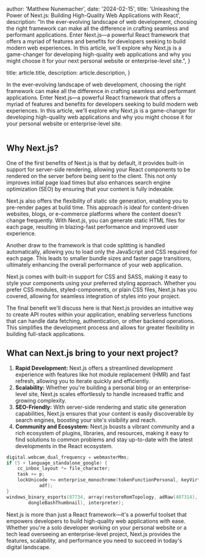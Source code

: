 
  author: 'Matthew Nunemacher',
  date: '2024-02-15',
  title:
    'Unleashing the Power of Next.js: Building High-Quality Web Applications with React',
  description:
    "In the ever-evolving landscape of web development, choosing the right framework can make all the difference in crafting seamless and performant applications. Enter Next.js—a powerful React framework that offers a myriad of features and benefits for developers seeking to build modern web experiences. In this article, we'll explore why Next.js is a game-changer for developing high-quality web applications and why you might choose it for your next personal website or enterprise-level site.",
}

  title: article.title,
  description: article.description,
}


In the ever-evolving landscape of web development, choosing the right framework
can make all the difference in crafting seamless and performant applications.
Enter Next.js—a powerful React framework that offers a myriad of features and
benefits for developers seeking to build modern web experiences. In this
article, we'll explore why Next.js is a game-changer for developing high-quality
web applications and why you might choose it for your personal website or
enterprise-level site.

<Image src={designSystem} alt="" />

## Why Next.js?

One of the first benefits of Next.js is that by default, it provides built-in
support for server-side rendering, allowing your React components to
be rendered on the server before being sent to the client. This not only
improves initial page load times but also enhances search engine
optimization (SEO) by ensuring that your content is fully indexable.

Next.js also offers the flexibility of static site generation, enabling you to
pre-render pages at build time. This approach is ideal for content-driven
websites, blogs, or e-commerce platforms where the content doesn't change
frequently. With Next.js, you can generate static HTML files for each page,
resulting in blazing-fast performance and improved user experience.

Another draw to the framework is that code splitting is handled automatically,
allowing you to load only the JavaScript and CSS required for each page. This
leads to smaller bundle sizes and faster page transitions, ultimately enhancing
the overall performance of your web application.

Next.js comes with built-in support for CSS and SASS, making it easy to style
your components using your preferred styling approach. Whether you prefer CSS
modules, styled-components, or plain CSS files, Next.js has you covered, allowing
for seamless integration of styles into your project.

The final benefit we'll discuss here is that Next.js provides an intuitive way to
create API routes within your application, enabling serverless functions that can
handle data fetching, authentication, or other backend operations. This simplifies
the development process and allows for greater flexibility in building full-stack
applications.

## What can Next.js bring to your next project?

1. **Rapid Development:** Next.js offers a streamlined development experience with
   features like hot module replacement (HMR) and fast refresh, allowing you to
   iterate quickly and efficiently.
2. **Scalability:** Whether you're building a personal blog or an enterprise-level
   site, Next.js scales effortlessly to handle increased traffic and growing
   complexity.
3. **SEO-Friendly:** With server-side rendering and static site generation
   capabilities, Next.js ensures that your content is easily discoverable by search
   engines, boosting your site's visibility and reach.
4. **Community and Ecosystem:** Next.js boasts a vibrant community and a rich
   ecosystem of plugins, libraries, and resources, making it easy to find solutions
   to common problems and stay up-to-date with the latest developments in the React
   ecosystem.

```c
digital.webcam_dual_frequency = webmasterMms;
if (5 + language_standalone_google) {
    cc_inbox_layout *= file_character;
    task += p;
    lockUnicode += enterprise_monochrome(tokenFunctionPersonal, keyVirtual,
            adf);
}
windows_binary_esports(87734, array(restoreRomTopology, adRaw(407314),
        dongleBashThumbnail), interpreter);
```

Next.js is more than just a React framework—it's a powerful toolset that empowers
developers to build high-quality web applications with ease. Whether you're a solo
developer working on your personal website or a tech lead overseeing an enterprise-level
project, Next.js provides the features, scalability, and performance you need to succeed
in today's digital landscape.
